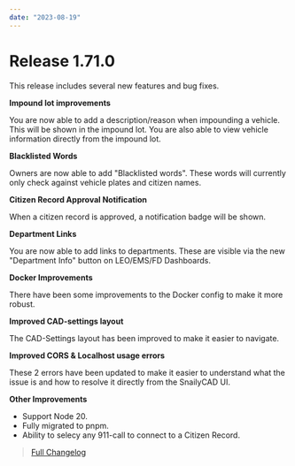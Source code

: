 ```yaml
---
date: "2023-08-19"
---
```


# Release 1.71.0

This release includes several new features and bug fixes.

**Impound lot improvements**

You are now able to add a description/reason when impounding a vehicle. This will be shown in the impound lot.
You are also able to view vehicle information directly from the impound lot.

**Blacklisted Words**

Owners are now able to add "Blacklisted words". These words will currently only check against vehicle plates and citizen names.

**Citizen Record Approval Notification**

When a citizen record is approved, a notification badge will be shown.

**Department Links**

You are now able to add links to departments. These are visible via the new "Department Info" button on LEO/EMS/FD Dashboards.

**Docker Improvements**

There have been some improvements to the Docker config to make it more robust.

**Improved CAD-settings layout**

The CAD-Settings layout has been improved to make it easier to navigate.

**Improved CORS & Localhost usage errors**

These 2 errors have been updated to make it easier to understand what the issue is and how to resolve it directly from the SnailyCAD UI.

**Other Improvements**

- Support Node 20.
- Fully migrated to pnpm.
- Ability to selecy any 911-call to connect to a Citizen Record.

> [Full Changelog](https://github.com/SnailyCAD/snaily-cadv4/releases/tag/1.71.0)
